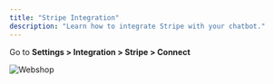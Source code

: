 ```yaml
---
title: "Stripe Integration"
description: "Learn how to integrate Stripe with your chatbot."
---
```


Go to **Settings > Integration > Stripe > Connect**

![Webshop](https://s3.amazonaws.com/cdn.freshdesk.com/data/helpdesk/attachments/production/150041220121/original/FpSM_t3-FZG_AkLJu5Olv1gyvcyALV-7OA.png?1702040702)